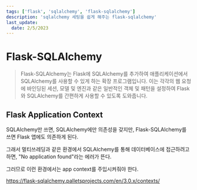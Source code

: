 ```yaml
---
tags: ['flask', 'sqlalchemy', 'flask-sqlalchemy']
description: 'sqlalchemy 세팅을 쉽게 해주는 flask-sqlalchemy'
last_update:
  date: 2/5/2023
---
```


# Flask-SQLAlchemy

> Flask-SQLAlchemy는 Flask에 SQLAlchemy를 추가하여 애플리케이션에서 SQLAlchemy를 사용할 수 있게 하는 확장 프로그램입니다. 이는 각각의 웹 요청에 바인딩된 세션, 모델 및 엔진과 같은 일반적인 객체 및 패턴을 설정하여 Flask와 SQLAlchemy를 간편하게 사용할 수 있도록 도와줍니다.

## Flask Application Context

SQLAlchemy만 쓰면, SQLAlchemy에만 의존성을 갖지만, Flask-SQLAlchemy를 쓰면 Flask 앱에도 의존하게 된다.

그래서 멀티쓰레딩과 같은 환경에서 SQLAlchemy를 통해 데이터베이스에 접근하려고 하면, "No application found"라는 에러가 뜬다.

그러므로 이런 환경에서는 app context를 주입시켜줘야 한다.

https://flask-sqlalchemy.palletsprojects.com/en/3.0.x/contexts/